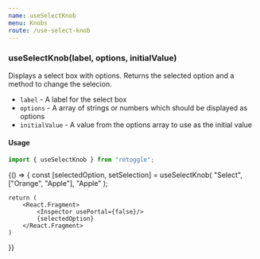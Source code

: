 ```yaml
---
name: useSelectKnob
menu: Knobs
route: /use-select-knob
---
```



### useSelectKnob(label, options, initialValue)

Displays a select box with options. Returns the selected option and a method to change the selecion.

- `label` - A label for the select box
- `options` - A array of strings or numbers which should be displayed as options
- `initialValue` - A value from the options array to use as the initial value

#### Usage

```javascript
import { useSelectKnob } from "retoggle";
```

<Playground>
{() => {
     const [selectedOption, setSelection] = useSelectKnob(
        "Select",
        ["Orange", "Apple"],
        "Apple"
    );

    return (
        <React.Fragment>
            <Inspector usePortal={false}/>
            {selectedOption}
        </React.Fragment>
    )

}}

</Playground>
